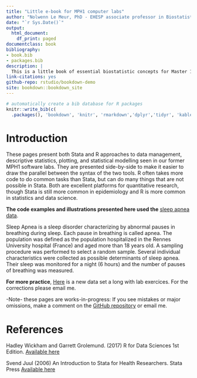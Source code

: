 ```yaml
--- 
title: "Little e-book for MPH1 computer labs"
author: "Nolwenn Le Meur, PhD - EHESP associate professor in Biostatistics and Bioinformatic"
date: "`r Sys.Date()`"
output:
  html_document:
    df_print: paged
documentclass: book
bibliography:
- book.bib
- packages.bib
description: |
  This is a little book of essential biostatistic concepts for Master 1 in Public Health.
link-citations: yes
github-repo: rstudio/bookdown-demo
site: bookdown::bookdown_site
---
```



```r
# automatically create a bib database for R packages
knitr::write_bib(c(
  .packages(), 'bookdown', 'knitr', 'rmarkdown','dplyr','tidyr', 'kableExtra','ggplot2','epiDisplay','reshape2'), 'packages.bib')
```


# Introduction {-}
These pages present both Stata and R approaches to data management, descriptive statistics, plotting, and statistical modelling seen in our former MPH1 software labs. They are presented side-by-side to make it easier to draw the parallel between the syntax of the two tools. R often takes more code to do common tasks than Stata, but can do many things that are not possible in Stata. Both are excellent platforms for quantitative research, though Stata is still more common in epidemiology and R is more common in statistics and data science. 
  
  **The code examples and illustrations presented here used the** [sleep apnea data](SleepApnea.csv). 
  
  Sleep Apnea is a sleep disorder characterizing by abnormal pauses in breathing during sleep. Each pause in breathing is called apnea. The population was defined as the population hospitalized in the Rennes University hospital (France) and aged more than 18 years old. A sampling procedure was performed to select a random sample. Several individual characteristics were collected as possible determinants of sleep apnea. Their sleep was monitored for a night (6 hours) and the number of pauses of breathing was measured.
  
  **For more practice**, [Here](https://github.com/nolwenn/software-M1-biostat/docs/homework/) is a new data set a long with lab exercices. For the corrections please email me.
  
  
  -Note- these pages are works-in-progress: If you see mistakes or major omissions, make a comment on the [GitHub repository](https://github.com/nolwenn/software-M1-biostat) or email me.
  
  
# References {-}
Hadley Wickham and Garrett Grolemund. (2017) R for Data Sciences 1st Edition. [Available here](https://r4ds.had.co.nz/index.html)

Svend Juul (2006) An Introduction to Stata for Health Researchers. Stata Press [Available here](https://books.google.fr/books?id=JsAWQWfTUV0C&lpg=PA53&dq=stata%20complex%20strings&pg=PP1#v=twopage&q&f=false)

